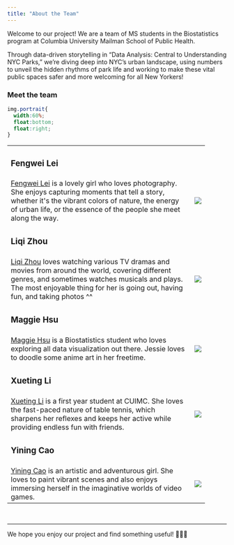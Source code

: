 ```yaml
---
title: "About the Team"
---
```



Welcome to our project! We are a team of MS students in the Biostatistics program at Columbia University Mailman School of Public Health.

Through data-driven storytelling in "Data Analysis: Central to Understanding NYC Parks," we're diving deep into NYC's urban landscape, using numbers to unveil the hidden rhythms of park life and working to make these vital public spaces safer and more welcoming for all New Yorkers!

### Meet the team

```css
img.portrait{
  width:60%;
  float:bottom;
  float:right;
}
```

```{=html}
<table style="width:90%">
  <tr>
    <td><h3>Fengwei Lei</h3></td>
    <td></td>
  </tr>
  <tr>
    <td><a href="https://github.com/fengweiL">Fengwei Lei</a> is a lovely girl who loves photography. She enjoys capturing moments that tell a story, whether it's the vibrant colors of nature, the energy of urban life, or the essence of the people she meet along the way.</td>
    <td><img src="images/Fengwei Lei.jpg" class="portrait"></td>

    
  </tr>
  <tr>
    <td><h3>Liqi Zhou</h3></td>
    <td></td>
  </tr>
  <tr>
    <td><a href="https://github.com/Zhou-cccc">Liqi Zhou</a> loves watching various TV dramas and movies from around the world, covering different genres, and sometimes watches musicals and plays. The most enjoyable thing for her is going out, having fun, and taking photos ^^</td>
    <td><img src="images/Liqi Zhou.jpg" class="portrait"></td>
  </tr>
  
  <tr>
    <td><h3>Maggie Hsu</h3></td>
    <td></td>
  </tr>
  <tr>
    <td><a href="https://github.com/mh4588">Maggie Hsu</a> is a Biostatistics student who loves exploring all data visualization out there. Jessie loves to doodle some anime art in her freetime.</td>
    <td><img src="images/Maggie Hsu.jpg" class="portrait"></td>
  </tr>
  
  <tr>
    <td><h3>Xueting Li</h3></td>
    <td></td>
  </tr>
  <tr>
    <td><a href="Summer-lxt-32.github.io">Xueting Li</a> is a first year student at CUIMC. She loves the fast-paced nature of table tennis, which sharpens her reflexes and keeps her active while providing endless fun with friends. </td>
    <td><img src="images/Xueting Li.jpg" class="portrait"></td>
  </tr>
  
  <tr>
    <td><h3>Yining Cao</h3></td>
    <td></td>
  </tr>
  <tr>
    <td><a href="https://github.com/xz3173">Yining Cao</a> is an artistic and adventurous girl. She loves to paint vibrant scenes and also enjoys immersing herself in the imaginative worlds of video games.</td>
    <td><img src="images/Yining Cao.jpg" class="portrait"></td>
  </tr>
</table>
```

<br>

---

We hope you enjoy our project and find something useful! 🌳🌿🌺

<div class="tocify-extend-page" data-unique="tocify-extend-page" style="height: 0;"></div>